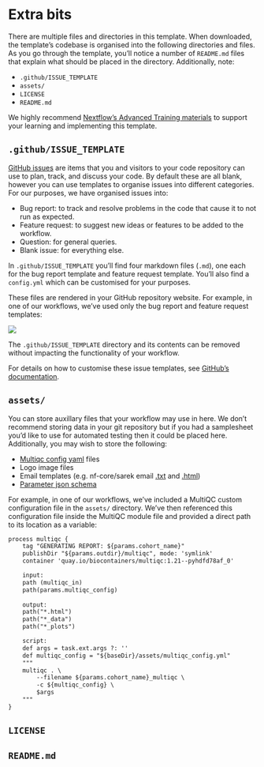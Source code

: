 # Extra bits

There are multiple files and directories in this template. When downloaded, the template's codebase is organised into the following directories and files. As you go through the template, you'll notice a number of `README.md` files that explain what should be placed in the directory. Additionally, note: 

* `.github/ISSUE_TEMPLATE`
* `assets/`
* `LICENSE`
* `README.md`

:::{.callout-note}
We highly recommend [Nextflow's Advanced Training materials](https://training.nextflow.io/advanced/) to support your learning and implementing this template. 
:::

## `.github/ISSUE_TEMPLATE`

[GitHub issues](https://docs.github.com/en/issues/tracking-your-work-with-issues/about-issues) are items that you and visitors to your code repository can use to plan, track, and discuss your code. By default these are all blank, however you can use templates to organise issues into different categories. For our purposes, we have organised issues into: 

* Bug report: to track and resolve problems in the code that cause it to not run as expected. 
* Feature request: to suggest new ideas or features to be added to the workflow. 
* Question: for general queries. 
* Blank issue: for everything else. 

In `.github/ISSUE_TEMPLATE` you'll find four markdown files (`.md`), one each for the bug report template and feature request template. You'll also find a `config.yml` which can be customised for your purposes. 

These files are rendered in your GitHub repository website. For example, in one of our workflows, we've used only the bug report and feature request templates:

![](../figs/issue_template.png)

:::{.callout-important}
The `.github/ISSUE_TEMPLATE` directory and its contents can be removed without impacting the functionality of your workflow. 
:::

For details on how to customise these issue templates, see [GitHub's documentation](https://docs.github.com/en/communities/using-templates-to-encourage-useful-issues-and-pull-requests/configuring-issue-templates-for-your-repository).  

## `assets/`

You can store auxillary files that your workflow may use in here. We don't recommend storing data in your git repository but if you had a samplesheet you'd like to use for automated testing then it could be placed here. Additionally, you may wish to store the following: 

* [Multiqc config yaml](https://multiqc.info/docs/getting_started/config/) files 
* Logo image files 
* Email templates (e.g. nf-core/sarek email [.txt](https://github.com/nf-core/sarek/blob/master/assets/email_template.txt) and [.html](https://github.com/nf-core/sarek/blob/master/assets/email_template.html)) 
* [Parameter json schema](https://nextflow-io.github.io/nf-schema/latest/nextflow_schema/nextflow_schema_specification/#required-parameters)

For example, in one of our workflows, we've included a MultiQC custom configuration file in the `assets/` directory. We've then referenced this configuration file inside the MultiQC module file and provided a direct path to its location as a variable: 

```default
process multiqc {
    tag "GENERATING REPORT: ${params.cohort_name}" 
    publishDir "${params.outdir}/multiqc", mode: 'symlink'
    container 'quay.io/biocontainers/multiqc:1.21--pyhdfd78af_0'

    input:
    path (multiqc_in)
    path(params.multiqc_config)
    
    output:
    path("*.html")
    path("*_data")
    path("*_plots")

    script: 
    def args = task.ext.args ?: ''
    def multiqc_config = "${baseDir}/assets/multiqc_config.yml"
    """
    multiqc . \
        --filename ${params.cohort_name}_multiqc \
        -c ${multiqc_config} \
        $args
    """
}
```

## `LICENSE`
## `README.md`